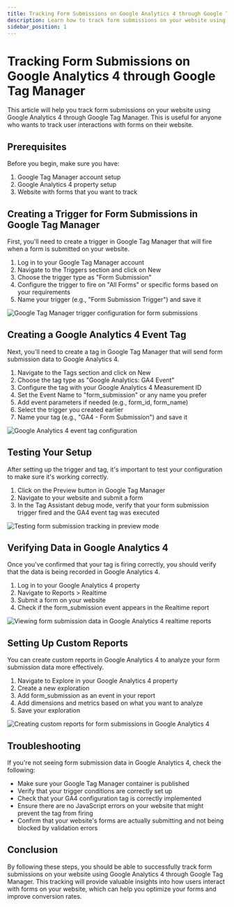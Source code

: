 ```yaml
---
title: Tracking Form Submissions on Google Analytics 4 through Google Tag Manager
description: Learn how to track form submissions on your website using Google Analytics 4 through Google Tag Manager
sidebar_position: 1
---
```


# Tracking Form Submissions on Google Analytics 4 through Google Tag Manager

This article will help you track form submissions on your website using Google Analytics 4 through Google Tag Manager. This is useful for anyone who wants to track user interactions with forms on their website.

## Prerequisites

Before you begin, make sure you have:

1. Google Tag Manager account setup
2. Google Analytics 4 property setup
3. Website with forms that you want to track

## Creating a Trigger for Form Submissions in Google Tag Manager

First, you'll need to create a trigger in Google Tag Manager that will fire when a form is submitted on your website.

1. Log in to your Google Tag Manager account
2. Navigate to the Triggers section and click on New
3. Choose the trigger type as "Form Submission"
4. Configure the trigger to fire on "All Forms" or specific forms based on your requirements
5. Name your trigger (e.g., "Form Submission Trigger") and save it

![Google Tag Manager trigger configuration for form submissions](./img/marketing/marketing-forms/form-submissions-ga4-1.jpg)

## Creating a Google Analytics 4 Event Tag

Next, you'll need to create a tag in Google Tag Manager that will send form submission data to Google Analytics 4.

1. Navigate to the Tags section and click on New
2. Choose the tag type as "Google Analytics: GA4 Event"
3. Configure the tag with your Google Analytics 4 Measurement ID
4. Set the Event Name to "form_submission" or any name you prefer
5. Add event parameters if needed (e.g., form_id, form_name)
6. Select the trigger you created earlier
7. Name your tag (e.g., "GA4 - Form Submission") and save it

![Google Analytics 4 event tag configuration](./img/marketing/marketing-forms/form-submissions-ga4-2.jpg)

## Testing Your Setup

After setting up the trigger and tag, it's important to test your configuration to make sure it's working correctly.

1. Click on the Preview button in Google Tag Manager
2. Navigate to your website and submit a form
3. In the Tag Assistant debug mode, verify that your form submission trigger fired and the GA4 event tag was executed

![Testing form submission tracking in preview mode](./img/marketing/marketing-forms/form-submissions-ga4-3.jpg)

## Verifying Data in Google Analytics 4

Once you've confirmed that your tag is firing correctly, you should verify that the data is being recorded in Google Analytics 4.

1. Log in to your Google Analytics 4 property
2. Navigate to Reports > Realtime
3. Submit a form on your website
4. Check if the form_submission event appears in the Realtime report

![Viewing form submission data in Google Analytics 4 realtime reports](./img/marketing/marketing-forms/form-submissions-ga4-4.jpg)

## Setting Up Custom Reports

You can create custom reports in Google Analytics 4 to analyze your form submission data more effectively.

1. Navigate to Explore in your Google Analytics 4 property
2. Create a new exploration
3. Add form_submission as an event in your report
4. Add dimensions and metrics based on what you want to analyze
5. Save your exploration

![Creating custom reports for form submissions in Google Analytics 4](./img/marketing/marketing-forms/form-submissions-ga4-5.jpg)

## Troubleshooting

If you're not seeing form submission data in Google Analytics 4, check the following:

- Make sure your Google Tag Manager container is published
- Verify that your trigger conditions are correctly set up
- Check that your GA4 configuration tag is correctly implemented
- Ensure there are no JavaScript errors on your website that might prevent the tag from firing
- Confirm that your website's forms are actually submitting and not being blocked by validation errors

## Conclusion

By following these steps, you should be able to successfully track form submissions on your website using Google Analytics 4 through Google Tag Manager. This tracking will provide valuable insights into how users interact with forms on your website, which can help you optimize your forms and improve conversion rates.